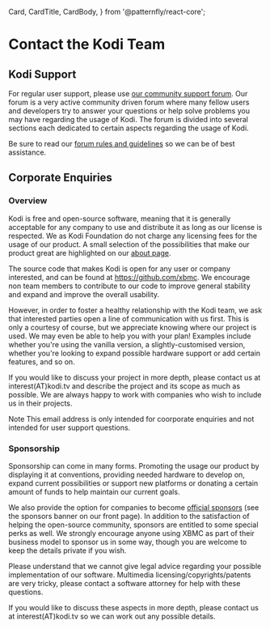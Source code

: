   Card,
  CardTitle,
  CardBody,
 } from '@patternfly/react-core';

<MetadataHeader title="Contact Us" />

# Contact the Kodi Team

## Kodi Support

For regular user support, please use [our community support forum](https://forum.kodi.tv/). Our forum is a very active community driven forum where many fellow users and developers try to answer your questions or help solve problems you may have regarding the usage of Kodi. The forum is divided into several sections each dedicated to certain aspects regarding the usage of Kodi.

Be sure to read our [forum rules and guidelines](https://kodi.wiki/view/Forum_rules) so we can be of best assistance.

## Corporate Enquiries

### Overview

Kodi is free and open-source software, meaning that it is generally acceptable for any company to use and distribute it as long as our license is respected. We as Kodi Foundation do not charge any licensing fees for the usage of our product. A small selection of the possibilities that make our product great are highlighted on our [about page](/about).

The source code that makes Kodi is open for any user or company interested, and can be found at <https://github.com/xbmc>. We encourage non team members to contribute to our code to improve general stability and expand and improve the overall usability.

However, in order to foster a healthy relationship with the Kodi team, we ask that interested parties open a line of communication with us first. This is only a courtesy of course, but we appreciate knowing where our project is used. We may even be able to help you with your plan! Examples include whether you're using the vanilla version, a slightly-customised version, whether you're looking to expand possible hardware support or add certain features, and so on.

If you would like to discuss your project in more depth, please contact us at interest(AT)kodi.tv and describe the project and its scope as much as possible. We are always happy to work with companies who wish to include us in their projects.

<Card>
  <CardTitle>Note</CardTitle>
  <CardBody>This email address is only intended for coorporate enquiries and not intended for user support questions.</CardBody>
</Card>

### Sponsorship

Sponsorship can come in many forms. Promoting the usage our product by displaying it at conventions, providing needed hardware to develop on, expand current possibilities or support new platforms or donating a certain amount of funds to help maintain our current goals.

We also provide the option for companies to become [official sponsors](/about/sponsors) (see the sponsors banner on our front page). In addition to the satisfaction of helping the open-source community, sponsors are entitled to some special perks as well. We strongly encourage anyone using XBMC as part of their business model to sponsor us in some way, though you are welcome to keep the details private if you wish.

Please understand that we cannot give legal advice regarding your possible implementation of our software. Multimedia licensing/copyrights/patents are very tricky, please contact a software attorney for help with these questions.

If you would like to discuss these aspects in more depth, please contact us at interest(AT)kodi.tv so we can work out any possible details.